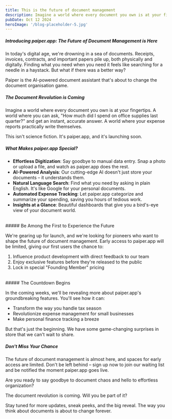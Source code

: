 ```yaml
---
title: This is the future of document management
description: Imagine a world where every document you own is at your fingertips. A world where you can ask, "How much did I spend on office supplies last quarter?" and get an instant, accurate answer. A world where your expense reports practically write themselves.
pubDate: Oct 12 2024
heroImage: '/blog-placeholder-5.jpg'
---
```


##### Introducing paiper.app: The Future of Document Management is Here

In today's digital age, we're drowning in a sea of documents. Receipts, invoices, contracts, and important papers pile up, both physically and digitally. Finding what you need when you need it feels like searching for a needle in a haystack. But what if there was a better way?

Paiper is the AI-powered document assistant that's about to change the document organisation game.

##### The Document Revolution is Coming

Imagine a world where every document you own is at your fingertips. A world where you can ask, "How much did I spend on office supplies last quarter?" and get an instant, accurate answer. A world where your expense reports practically write themselves.

This isn't science fiction. It's paiper.app, and it's launching soon.

##### What Makes paiper.app Special?

- **Effortless Digitization**: Say goodbye to manual data entry. Snap a photo or upload a file, and watch as paiper.app does the rest.
- **AI-Powered Analysis**: Our cutting-edge AI doesn't just store your documents – it understands them.
- **Natural Language Search**: Find what you need by asking in plain English. It's like Google for your personal documents.
- **Automated Expense Tracking**: Let paiper.app categorize and summarize your spending, saving you hours of tedious work.
- **Insights at a Glance**: Beautiful dashboards that give you a bird's-eye view of your document world.

<br />
##### Be Among the First to Experience the Future

We're gearing up for launch, and we're looking for pioneers who want to shape the future of document management. Early access to paiper.app will be limited, giving our first users the chance to:

1. Influence product development with direct feedback to our team
2. Enjoy exclusive features before they're released to the public
3. Lock in special "Founding Member" pricing

<br />
##### The Countdown Begins

In the coming weeks, we'll be revealing more about paiper.app's groundbreaking features. You'll see how it can:

- Transform the way you handle tax season
- Revolutionize expense management for small businesses
- Make personal finance tracking a breeze

But that's just the beginning. We have some game-changing surprises in store that we can't wait to share.

##### Don't Miss Your Chance

The future of document management is almost here, and spaces for early access are limited. Don't be left behind – sign up now to join our waiting list and be notified the moment paiper.app goes live.

Are you ready to say goodbye to document chaos and hello to effortless organization?

The document revolution is coming. Will you be part of it?

Stay tuned for more updates, sneak peeks, and the big reveal. The way you think about documents is about to change forever.
